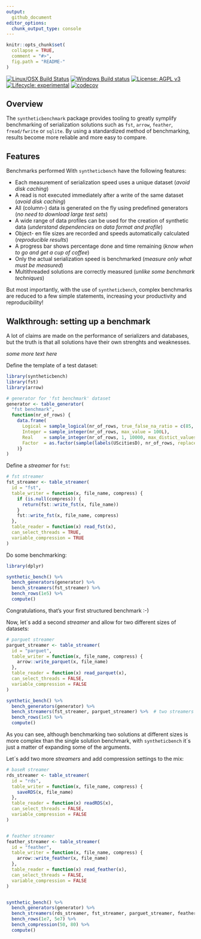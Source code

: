 ```yaml
---
output:
  github_document
editor_options: 
  chunk_output_type: console
---
```


<!-- README.md is generated from README.Rmd. Please edit that file -->

```r
knitr::opts_chunk$set(
  collapse = TRUE,
  comment = "#>",
  fig.path = "README-"
)
```

<!-- <img src="logo.png" align="right" /> -->

[![Linux/OSX Build Status](https://travis-ci.org/fstpackage/syntheticbench.svg?branch=develop)](https://travis-ci.org/fstpackage/syntheticbench)
[![Windows Build status](https://ci.appveyor.com/api/projects/status/rng88laj6o2fj2dy?svg=true)](https://ci.appveyor.com/project/fstpackage/syntheticbench)
[![License: AGPL v3](https://img.shields.io/badge/License-AGPL%20v3-blue.svg)](https://www.gnu.org/licenses/agpl-3.0)
[![Lifecycle: experimental](https://img.shields.io/badge/lifecycle-experimental-blue.svg)](https://www.tidyverse.org/lifecycle/#experimental)
[![codecov](https://codecov.io/gh/fstpackage/syntheticbench/branch/develop/graph/badge.svg)](https://codecov.io/gh/fstpackage/syntheticbench)

## Overview

The `syntheticbenchmark` package provides tooling to greatly symplify benchmarking of serialization solutions such as `fst`, `arrow`, `feather`, `fread/fwrite` or `sqlite`. By using a standardized method of benchmarking, results become more reliable and more easy to compare.


## Features

Benchmarks performed With `syntheticbench` have the following features:

* Each measurement of serialization speed uses a unique dataset (_avoid disk caching_)
* A read is not executed immediately after a write of the same dataset  (_avoid disk caching_)
* All (column-) data is generated on the fly using predefined generators (_no need to download large test sets_)
* A wide range of data profiles can be used for the creation of synthetic data (_understand dependencies on data format and profile_)
* Object- en file sizes are recorded and speeds automatically calculated (_reproducible results_)
* A progress bar shows percentage done and time remaining (_know when to go and get a cup of coffee_)
* Only the actual serialization speed is benchmarked (_measure only what must be measured_)
* Multithreaded solutions are correctly measured (_unlike some benchmark techniques_)

But most importantly, with the use of `syntheticbench`, complex benchmarks are reduced to a few simple statements, increasing your productivity and reproducibility!


## Walkthrough: setting up a benchmark

A lot of claims are made on the performance of serializers and databases, but the truth is that all solutions have their own strenghts and weaknesses.

_some more text here_

Define the template of a test dataset:

```r
library(syntheticbench)
library(fst)
library(arrow)

# generator for 'fst benchmark' dataset
generator <- table_generator(
  "fst benchmark",
  function(nr_of_rows) {
    data.frame(
      Logical = sample_logical(nr_of_rows, true_false_na_ratio = c(85, 10, 5)),
      Integer = sample_integer(nr_of_rows, max_value = 100L),
      Real    = sample_integer(nr_of_rows, 1, 10000, max_distict_values = 20) / 100,
      Factor  = as.factor(sample(labels(UScitiesD), nr_of_rows, replace = TRUE))
    )}
)
```

Define a _streamer_ for `fst`:

```r
# fst streamer
fst_streamer <- table_streamer(
  id = "fst",
  table_writer = function(x, file_name, compress) {
    if (is.null(compress)) {
      return(fst::write_fst(x, file_name))
    }
    fst::write_fst(x, file_name, compress)
  },
  table_reader = function(x) read_fst(x),
  can_select_threads = TRUE,
  variable_compression = TRUE
)
```

Do some benchmarking:

```r
library(dplyr)

synthetic_bench() %>%
  bench_generators(generator) %>%
  bench_streamers(fst_streamer) %>%
  bench_rows(1e5) %>%
  compute()
```

Congratulations, that's your first structured benchmark :-)

Now, let´s add a second _streamer_ and allow for two different sizes of datasets:

```r
# parguet streamer
parguet_streamer <- table_streamer(
  id = "parguet",
  table_writer = function(x, file_name, compress) {
    arrow::write_parquet(x, file_name)
  },
  table_reader = function(x) read_parquet(x),
  can_select_threads = FALSE,
  variable_compression = FALSE
)

synthetic_bench() %>%
  bench_generators(generator) %>%
  bench_streamers(fst_streamer, parguet_streamer) %>%  # two streamers
  bench_rows(1e5) %>%
  compute()
```

As you can see, although benchmarking two solutions at different sizes is more complex than the single solution benchmark, with `syntheticbench` it´s just a matter of expanding some of the arguments.

Let´s add two more _streamers_ and add compression settings to the mix:

```r
# baseR streamer
rds_streamer <- table_streamer(
  id = "rds",
  table_writer = function(x, file_name, compress) {
    saveRDS(x, file_name)
  },
  table_reader = function(x) readRDS(x),
  can_select_threads = FALSE,
  variable_compression = FALSE
)


# feather streamer
feather_streamer <- table_streamer(
  id = "feather",
  table_writer = function(x, file_name, compress) {
    arrow::write_feather(x, file_name)
  },
  table_reader = function(x) read_feather(x),
  can_select_threads = FALSE,
  variable_compression = FALSE
)


synthetic_bench() %>%
  bench_generators(generator) %>%
  bench_streamers(rds_streamer, fst_streamer, parguet_streamer, feather_streamer) %>%
  bench_rows(1e7, 5e7) %>%
  bench_compression(50, 80) %>%
  compute()
```
